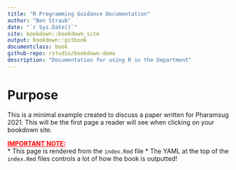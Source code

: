 ```yaml
--- 
title: "R Programming Guidance Documentation"
author: "Ben Straub"
date: "`r Sys.Date()`"
site: bookdown::bookdown_site
output: bookdown::gitbook
documentclass: book
github-repo: rstudio/bookdown-demo
description: "Documentation for using R in the Department"
---
```


# Purpose {-}

This is a minimal example created to discuss a paper written for Pharamsug 2021.  This will be the first page a reader will see when clicking on your bookdown site.  

<font color=red><b><u>IMPORTANT NOTE:</u></b></font><br>
* This page is rendered from the `index.Rmd` file
* The YAML at the top of the `index.Rmd` files controls a lot of how the book is outputted! 





